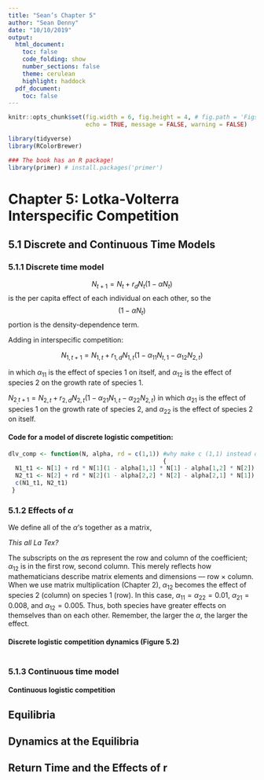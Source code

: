 ```yaml
---
title: "Sean’s Chapter 5"
author: "Sean Denny"
date: "10/10/2019"
output:
  html_document:
    toc: false
    code_folding: show
    number_sections: false
    theme: cerulean
    highlight: haddock
  pdf_document:
    toc: false
---
```


```r

knitr::opts_chunk$set(fig.width = 6, fig.height = 4, # fig.path = 'Figs/',
                      echo = TRUE, message = FALSE, warning = FALSE)

library(tidyverse)
library(RColorBrewer)

### The book has an R package! 
library(primer) # install.packages('primer')
```

# Chapter 5: Lotka-Volterra Interspecific Competition {.tabset}

## 5.1 Discrete and Continuous Time Models

### 5.1.1 Discrete time model

$$N_{t+1} = N_t + r_d N_t (1 - \alpha N_t)$$
\alpha is the per capita effect of each individual on each other, so the $$(1 - \alpha N_t)$$ portion is the density-dependence term.

Adding in interspecific competition:

$$N_{1,t+1} = N_{1,t} + r_{1,d} N_{1,t} (1 - \alpha_{11} N_{t,1} - \alpha_{12} N_{2,t})$$

in which $\alpha_{11}$ is the effect of species 1 on itself, and $\alpha_{12}$ is the effect of species 2 on the growth rate of species 1.

$N_{2_,t+1} = N_{2,t} + r_{2,d} N_{2,t} (1 - \alpha_{21} N_{1,t} - \alpha_{22} N_{2,t})$
in which $\alpha_{21}$ is the effect of species 1 on the growth rate of species 2, and $\alpha_{22}$ is the effect of species 2 on itself.

#### Code for a model of discrete logistic competition:

```r

dlv_comp <- function(N, alpha, rd = c(1,1)) #why make c (1,1) instead of just 1?
                                            {
  N1_t1 <- N[1] + rd * N[1](1 - alpha[1,1] * N[1] - alpha[1,2] * N[2])
  N2_t1 <- N[2] + rd * N[2](1 - alpha[2,2] * N[2] - alpha[2,1] * N[1])
  c(N1_t1, N2_t1)
 }  
```

### 5.1.2 Effects of $\alpha$

We define all of the $\alpha$’s together as a matrix,

*This all La Tex?*

\begin{align*}
  \alpha = \begin{pmatrix} 
      \alpha_{11} & \alpha_{12} \\ \alpha_{21} & \alpha_{22} 
    \end{pmatrix}
  = \begin{pmatrix} 
      0.010 & 0.005 \\ 0.008 & 0.010 
    \end{pmatrix}
\end{align*}

The subscripts on the $\alpha$s represent the row and column of the coefficient; $\alpha_{12}$ is in the first row, second column. This merely reflects how mathematicians describe matrix elements and dimensions — row $\times$ column. When we use matrix multiplication (Chapter 2), $\alpha_{12}$ becomes the effect of species 2 (column) on species 1 (row). In this case, $\alpha_{11} = \alpha_{22} = 0.01$, $\alpha_{21} = 0.008$, and $\alpha_{12} = 0.005$. Thus, both species have greater effects on themselves than on each other. Remember, the larger the $\alpha$, the larger the effect.

#### Discrete logistic competition dynamics (Figure 5.2)

```r

```



### 5.1.3 Continuous time model

#### Continuous logistic competition

## Equilibria

## Dynamics at the Equilibria

## Return Time and the Effects of r
